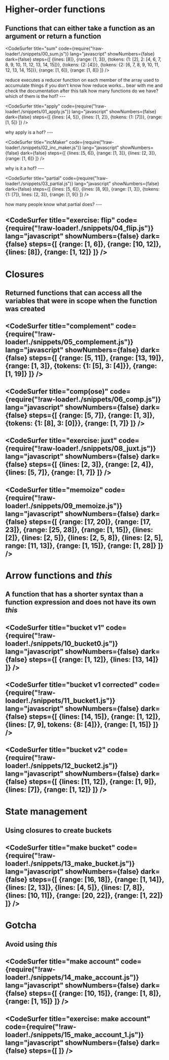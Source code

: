


<WSlideMain
  subtitle=""
  title="JS Closures"
/>
---
<WSlide2
  title="Content"
  title2=""
  content1="Higher-order functions"
  content2="Closures"
  content3="Arrow functions and this"
  content4="State management"
/>
---

# Higher-order functions

Functions that can either take a function as an argument or return a function
---

<CodeSurfer
  title="sum"
  code={require("!raw-loader!./snippets/00_sum.js")}
  lang="javascript"
  showNumbers={false}
  dark={false}
  steps={[
    {lines: [8]},
    {range: [1, 3]},
    {tokens: {1: [2], 2: [4, 6, 7, 8, 9, 10, 11, 12, 13, 14, 15]}},
    {tokens: {2: [4]}},
    {tokens: {2: [6, 7, 8, 9, 10, 11, 12, 13, 14, 15]}},
    {range: [1, 6]},
    {range: [1, 8]}
  ]}
/>

<Notes>
  reduce executes a reducer function on each member of the array
  used to accumulate things
  if you don't know how reduce works... bear with me and check the documentation after this talk
  how many functions do we have?
  which of them is the hof?
</Notes>
---

<CodeSurfer
  title="apply"
  code={require("!raw-loader!./snippets/01_apply.js")}
  lang="javascript"
  showNumbers={false}
  dark={false}
  steps={[
    {lines: [4, 5]},
    {lines: [1, 2]},
    {tokens: {1: [7]}},
    {range: [1, 5]}
  ]}
/>

<Notes>
  why apply is a hof?
</Notes>
---

<CodeSurfer
  title="incMaker"
  code={require("!raw-loader!./snippets/02_inc_maker.js")}
  lang="javascript"
  showNumbers={false}
  dark={false}
  steps={[
    {lines: [5, 6]},
    {range: [1, 3]},
    {lines: [2, 3]},
    {range: [1, 6]}
  ]}
/>

<Notes>
  why is it a hof?
</Notes>
---

<CodeSurfer
  title="partial"
  code={require("!raw-loader!./snippets/03_partial.js")}
  lang="javascript"
  showNumbers={false}
  dark={false}
  steps={[
    {lines: [5, 6]},
    {lines: [8, 9]},
    {range: [1, 3]},
    {tokens: {1: [7]}, lines: [2, 3]},
    {range: [1, 9]}
  ]}
/>

<Notes>
  how many people know what partial does?
</Notes>
---

<CodeSurfer
  title="exercise: flip"
  code={require("!raw-loader!./snippets/04_flip.js")}
  lang="javascript"
  showNumbers={false}
  dark={false}
  steps={[
    {range: [1, 6]},
    {range: [10, 12]},
    {lines: [8]},
    {range: [1, 12]}
  ]}
/>
---

# Closures

Returned functions that can access all the variables that were in scope when the function was created
---

<CodeSurfer
  title="complement"
  code={require("!raw-loader!./snippets/05_complement.js")}
  lang="javascript"
  showNumbers={false}
  dark={false}
  steps={[
    {range: [5, 11]},
    {range: [13, 19]},
    {range: [1, 3]},
    {tokens: {1: [5], 3: [4]}},
    {range: [1, 19]}
  ]}
/>
---

<CodeSurfer
  title="comp(ose)"
  code={require("!raw-loader!./snippets/06_comp.js")}
  lang="javascript"
  showNumbers={false}
  dark={false}
  steps={[
    {range: [5, 7]},
    {range: [1, 3]},
    {tokens: {1: [8], 3: [0]}},
    {range: [1, 7]}
  ]}
/>
---

<CodeSurfer
  title="exercise: juxt"
  code={require("!raw-loader!./snippets/08_juxt.js")}
  lang="javascript"
  showNumbers={false}
  dark={false}
  steps={[
    {lines: [2, 3]},
    {range: [2, 4]},
    {lines: [5, 7]},
    {range: [1, 7]}
  ]}
/>
---

<CodeSurfer
  title="memoize"
  code={require("!raw-loader!./snippets/09_memoize.js")}
  lang="javascript"
  showNumbers={false}
  dark={false}
  steps={[
    {range: [17, 20]},
    {range: [17, 23]},
    {range: [25, 28]},
    {range: [1, 15]},
    {lines: [2]},
    {lines: [2, 5]},
    {lines: [2, 5, 8]},
    {lines: [2, 5], range: [11, 13]},
    {range: [1, 15]},
    {range: [1, 28]}
  ]}
/>
---

# Arrow functions and *this*

A function that has a shorter syntax than a function expression and does not have its own *this*
---

<CodeSurfer
  title="bucket v1"
  code={require("!raw-loader!./snippets/10_bucket0.js")}
  lang="javascript"
  showNumbers={false}
  dark={false}
  steps={[
    {range: [1, 12]},
    {lines: [13, 14]}
  ]}
/>
---

<CodeSurfer
  title="bucket v1 corrected"
  code={require("!raw-loader!./snippets/11_bucket1.js")}
  lang="javascript"
  showNumbers={false}
  dark={false}
  steps={[
    {lines: [14, 15]},
    {range: [1, 12]},
    {lines: [7, 9], tokens: {8: [4]}},
    {range: [1, 15]}
  ]}
/>
---

<CodeSurfer
  title="bucket v2"
  code={require("!raw-loader!./snippets/12_bucket2.js")}
  lang="javascript"
  showNumbers={false}
  dark={false}
  steps={[
    {lines: [11, 12]},
    {range: [1, 9]},
    {lines: [7]},
    {range: [1, 12]}
  ]}
/>
---

# State management

Using closures to create buckets
---

<CodeSurfer
  title="make bucket"
  code={require("!raw-loader!./snippets/13_make_bucket.js")}
  lang="javascript"
  showNumbers={false}
  dark={false}
  steps={[
    {range: [16, 18]},
    {range: [1, 14]},
    {lines: [2, 13]},
    {lines: [4, 5]},
    {lines: [7, 8]},
    {lines: [10, 11]},
    {range: [20, 22]},
    {range: [1, 22]}
  ]}
/>
---

# Gotcha

Avoid using *this*
---

<CodeSurfer
  title="make account"
  code={require("!raw-loader!./snippets/14_make_account.js")}
  lang="javascript"
  showNumbers={false}
  dark={false}
  steps={[
    {range: [10, 15]},
    {range: [1, 8]},
    {range: [1, 15]}
  ]}
/>
---

<CodeSurfer
  title="exercise: make account"
  code={require("!raw-loader!./snippets/15_make_account_1.js")}
  lang="javascript"
  showNumbers={false}
  dark={false}
  steps={[
  ]}
/>
---
<WSlideThankyou />
